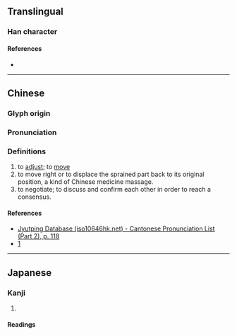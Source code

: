 {{character info}}
==Translingual==

===Han character===
{{Han char|rn=64|rad=手|as=12|sn=15|four=|canj=QOGF|ids=⿰扌焦}}

====References====
* {{Han ref|kx=0456.020|dkj=12736|dj=0805.010|hdz=31960.060|uh=64A8|ud=25768}}

----

==Chinese==
{{zh-forms}}

===Glyph origin===
{{Han etym}}

===Pronunciation===
{{zh-pron
|m=xiāo,fǔ
|c=siu1
|mc=y
|oc=y
|cat=
|ma=
|mn=chhiâu,chhâu
}}

===Definitions===
{{zh-hanzi}}

# to [[adjust]]; to [[move]]
# to move right or to displace the sprained part back to its original position, a kind of Chinese medicine massage.
# to negotiate; to discuss and confirm each other in order to reach a consensus.

====References====
* [http://www.iso10646hk.net/jp/document/download.jsp Jyutping Database (iso10646hk.net) - Cantonese Pronunciation List (Part 2), p. 118]
* [https://twblg.dict.edu.tw/holodict_new/result_detail.jsp?n_no=11132&curpage=1&sample=%E6%92%A8&radiobutton=1&querytarget=1&limit=20&pagenum=1&rowcount=5]

----

==Japanese==

===Kanji===
{{ja-kanji|grade=|rs=手12}}

# {{rfdef|ja|sort=手12}}

====Readings====
{{rfv-pron|ja}}
{{ja-readings
|goon=しょう<せう, じょう<ぜう
|kanon=しょう<せう<!--
|kun=えら-ぶ, と-る, ぬぐ-う<ぬぐ-ふ-->
}}<!--
{{ja-readings
|goon=す
|kanon=そう
|kun=お-す
}}-->